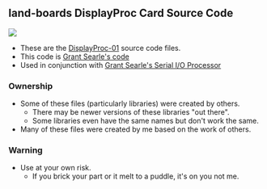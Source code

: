 == land-boards DisplayProc Card Source Code ==

<img src="http://land-boards.com/blwiki/images/f/f2/DISPLAYPROC-01-640pxY.jpg"></img>

* These are the [http://land-boards.com/blwiki/index.php?title=DisplayProc-01 DisplayProc-01] source code files.
* This code is [http://searle.hostei.com/grant/MonitorKeyboard/index.html#SourceCode Grant Searle's code]
* Used in conjunction with [http://land-boards.com/blwiki/index.php?title=SIOProc-01 Grant Searle's Serial I/O Processor]

=== Ownership ===

* Some of these files (particularly libraries) were created by others.
** There may be newer versions of these libraries "out there".
** Some libraries even have the same names but don't work the same.
* Many of these files were created by me based on the work of others.

=== Warning ===

* Use at your own risk.
** If you brick your part or it melt to a puddle, it's on you not me.
